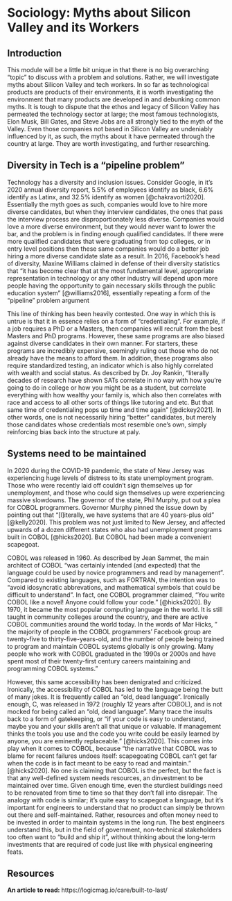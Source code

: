 # Sociology: Myths about Silicon Valley and its Workers

## Introduction 

This module will be a little bit unique in that there is no big overarching "topic" to discuss with a problem and solutions. Rather, we will investigate myths about Silicon Valley and tech workers. In so far as technological products are products of their environments, it is worth investigating the environment that many products are developed in and debunking common myths. It is tough to dispute that the ethos and legacy  of Silicon Valley has permeated the technology sector at large; the most famous technologists, Elon Musk, Bill Gates, and Steve Jobs are all strongly tied to the myth of the Valley. Even those companies not based in Silicon Valley are undeniably influenced by it, as such, the myths about it have permeated through the country at large. They are worth investigating, and further researching. 

## Diversity in Tech is a "pipeline problem"
Technology has a diversity and inclusion issues. Consider Google, in it's 2020 annual diversity report,  5.5\% of employees identify as black, 6.6\% identify as Latinx, and 32.5\% identify as women [@chakravorti2020]. Essentially the myth goes as such, companies would love to hire more diverse candidates, but when they interview candidates, the ones that pass the interview process are disproportionately less diverse. Companies would love a more diverse environment, but they would never want to lower the bar, and the problem is in finding enough qualified candidates. If there were more qualified candidates that were graduating from top colleges, or in entry level positions then these same companies would do a better job hiring a more diverse candidate slate as a result. In 2016, Facebook's head of diversity, Maxine Williams claimed in defense of their diversity statistics that "it has become clear that at the most fundamental level, appropriate representation in technology or any other industry will depend upon more people having the opportunity to gain necessary skills through the public education system" [@williams2016], essentially repeating a form of the "pipeline" problem argument

This line of thinking has been heavily contested. One way in which this is untrue is that it in essence relies on a form of "credentialing". For example, if a job requires a PhD or a Masters, then companies will recruit from the best Masters and PhD programs. However, these same programs are also biased against diverse candidates in their own manner. For starters, these programs are incredibly expensive, seemingly ruling out those who do not already have the means to afford them. In addition, these programs also require standardized testing, an indicator which is also highly correlated with wealth and social status. As described by Dr. Joy Rankin, "literally decades of research have shown SATs correlate in no way with how you’re going to do in college or how you might be as a student, but correlate everything with how wealthy your family is, which also then correlates with race and access to all other sorts of things like tutoring and etc. But that same time of credentialing pops up time and time again" [@dickey2021]. In other words, one is not necessarily hiring "better" candidates, but merely those candidates whose credentials most resemble one's own, simply reinforcing bias back into the structure at paly. 


## Systems need to be maintained

In 2020 during the COVID-19 pandemic, the state of New Jersey was experiencing huge levels of distress to its state unemployment program. Those who were recently laid off couldn't sign themselves up for unemployment, and those who could sign themselves up were experiencing massive slowdowns. The governor of the state, Phil Murphy, put out a plea for COBOL programmers. Governor Murphy pinned the issue down by pointing out that "[l]iterally, we have systems that are 40 years-plus old" [@kelly2020]. This problem was not just limited to New Jersey, and affected upwards of a dozen different states who also had unemployment programs built in COBOL [@hicks2020]. But COBOL had been made a convenient scapegoat. 

COBOL was released in 1960. As described by Jean Sammet, the main architect of COBOL "was certainly intended (and expected) that the language could be used by novice programmers and read by management". Compared to existing languages, such as FORTRAN, the intention was to "avoid idosyncratic abbrevations, and mathematical symbols that could be difficult to understand". In fact, one COBOL programmer claimed, “You write COBOL like a novel! Anyone could follow your code.”  [@hicks2020]. By 1970, it became the most popular computing language in the world. It is still taught in community colleges around the country, and there are active COBOL communities around the world today. In the words of Mar Hicks, " the majority of people in the COBOL programmers’ Facebook group are twenty-five to thirty-five-years-old, and the number of people being trained to program and maintain COBOL systems globally is only growing. Many people who work with COBOL graduated in the 1990s or 2000s and have spent most of their twenty-first century careers maintaining and programming COBOL systems."

However, this same accessibility has been denigrated and criticized. Ironically, the accessibility of COBOL has led to the language being the butt of many jokes. It is frequently called an "old, dead language". Ironically enough, C, was released in 1972 (roughly 12 years after COBOL), and is not mocked for being called an "old, dead language". Many trace the insults back to a form of gatekeeping, or "if your code is easy to understand, maybe you and your skills aren’t all that unique or valuable. If management thinks the tools you use and the code you write could be easily learned by anyone, you are eminently replaceable." [@hicks2020]. This comes into play when it comes to COBOL, because "the narrative that COBOL was to blame for recent failures undoes itself: scapegoating COBOL can’t get far when the code is in fact meant to be easy to read and maintain." [@hicks2020].  No one is claiming that COBOL is the perfect, but the fact is that any well-defined system needs resources, an dinvestment to be maintained over time. Given enough time, even the sturdiest buildings need to be renovated from time to time so that they don't fall into disrepair. The analogy with code is similar; it's quite easy to scapegoat a language, but it's important for engineers to understand that no product can simply be thrown out there and self-maintained. Rather, resources and often money need to be invested in order to maintain systems in the long run. The best engineers understand this, but in the field of government, non-technical stakeholders too often want to "build and ship it", without thinking about the long-term investments that are required of code just like with physical engineering feats.

<!-- ## Engineers Solve Problems -->
## Resources

**An article to read: ** https://logicmag.io/care/built-to-last/  

